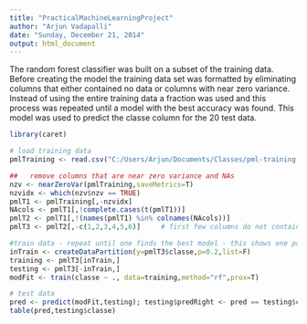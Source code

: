 ```yaml
---
title: "PracticalMachineLearningProject"
author: "Arjun Vadapalli"
date: "Sunday, December 21, 2014"
output: html_document
---
```


The random forest classifier was built on a subset of the training data. Before creating the model the training data set was formatted by eliminating columns that either contained no data or columns with near zero variance. Instead of using the entire training data a fraction was used and this process was repeated until a model with the best accuracy was found. This model was used to predict the classe column for the 20 test data. 

```r
library(caret)

# load training data
pmlTraining <- read.csv("C:/Users/Arjun/Documents/Classes/pml-training.csv")

##   remove columns that are near zero variance and NAs
nzv <- nearZeroVar(pmlTraining,saveMetrics=T)
nzvidx <- which(nzv$nzv == TRUE)
pmlT1 <- pmlTraining[,-nzvidx]
NAcols <- pmlT1[,!complete.cases(t(pmlT1))]
pmlT2 <- pmlT1[,!(names(pmlT1) %in% colnames(NAcols))]
pmlT3 <- pmlT2[,-c(1,2,3,4,5,6)]     # first few columns do not contain relevant data

#train data - repeat until one finds the best model - this shows one partition
inTrain <- createDataPartition(y=pmlT3$classe,p=0.2,list=F)
training <- pmlT3[inTrain,]
testing <- pmlT3[-inTrain,]
modFit <- train(classe ~ ., data=training,method="rf",prox=T)

# test data
pred <- predict(modFit,testing); testing$predRight <- pred == testing$classe
table(pred,testing$classe)

```


